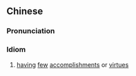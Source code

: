 ==Chinese==
{{zh-forms}}

===Pronunciation===
{{zh-pron
|m=gōng微débó
|c=gung1 mei4 dak1 bok6
|cat=cy
}}

===Idiom===
{{zh-idiom}}

# {{lb|zh|of a person}} [[having]] [[few]] [[accomplishments]] or [[virtue]]s
